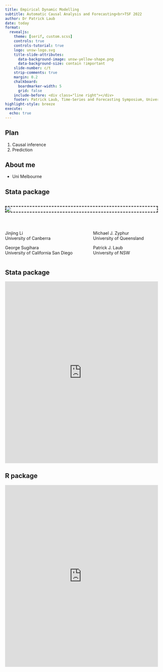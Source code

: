 ```yaml
---
title: Empirical Dynamic Modelling
subtitle: Automatic Causal Analysis and Forecasting<br>TSF 2022
author: Dr Patrick Laub
date: today
format:
  revealjs:
    theme: [serif, custom.scss]
    controls: true
    controls-tutorial: true
    logo: unsw-logo.svg
    title-slide-attributes:
      data-background-image: unsw-yellow-shape.png
      data-background-size: contain !important
    slide-number: c/t
    strip-comments: true
    margin: 0.2
    chalkboard:
      boardmarker-width: 5
      grid: false
    include-before: <div class="line right"></div>
    footer: Patrick Laub, Time-Series and Forecasting Symposium, University of Sydney
highlight-style: breeze
execute:
  echo: true
---
```


## Plan


1. Causal inference
2. Prediction

## About me

- Uni Melbourne

## Stata package {.smaller}

<br>
<div style="border: 3px dashed #555"><img src="stata-journal-paper-title.png" /></div>
<br>

::: columns
::: column
Jinjing Li<br>
University of Canberra

George Sugihara<br>
University of California San Diego
:::
::: column
Michael J. Zyphur<br>
University of Queensland

Patrick J. Laub<br>
University of NSW
:::
:::

## Stata package

<iframe src="https://edm-developers.github.io/EDM/" width="100%" height="600" style="border:none;">
</iframe>

## R package

<iframe src="https://edm-developers.github.io/fastEDM/" width="100%" height="600" style="border:none;">
</iframe>
